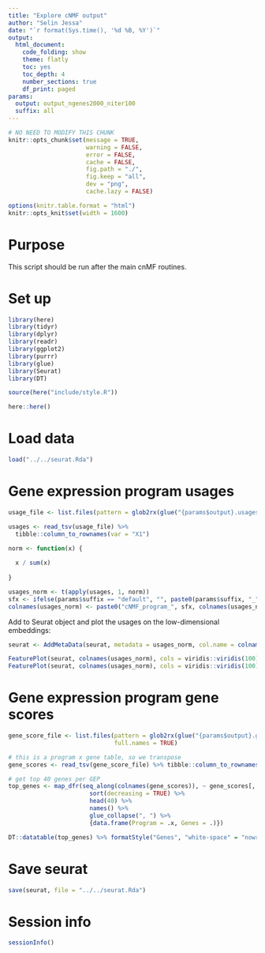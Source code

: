 ```yaml
---
title: "Explore cNMF output"
author: "Selin Jessa"
date: "`r format(Sys.time(), '%d %B, %Y')`"
output:
  html_document:
    code_folding: show
    theme: flatly
    toc: yes
    toc_depth: 4
    number_sections: true
    df_print: paged
params:
  output: output_ngenes2000_niter100
  suffix: all
---
```


```r

# NO NEED TO MODIFY THIS CHUNK
knitr::opts_chunk$set(message = TRUE,
                      warning = FALSE,
                      error = FALSE,
                      cache = FALSE,
                      fig.path = "./",
                      fig.keep = "all",
                      dev = "png",
                      cache.lazy = FALSE)

options(knitr.table.format = "html") 
knitr::opts_knit$set(width = 1600)

```

# Purpose

This script should be run after the main cnMF routines.

# Set up

```r

library(here)
library(tidyr)
library(dplyr)
library(readr)
library(ggplot2)
library(purrr)
library(glue)
library(Seurat)
library(DT)

source(here("include/style.R"))

here::here()

```

# Load data

```r

load("../../seurat.Rda")

```

# Gene expression program usages

```r

usage_file <- list.files(pattern = glob2rx(glue("{params$output}.usages.k_*.dt_0_02.consensus.txt")), full.names = TRUE)

usages <- read_tsv(usage_file) %>%
  tibble::column_to_rownames(var = "X1")

norm <- function(x) {
  
  x / sum(x)
  
}

usages_norm <- t(apply(usages, 1, norm))
sfx <- ifelse(params$suffix == "default", "", paste0(params$suffix, "_"))
colnames(usages_norm) <- paste0("cNMF_program_", sfx, colnames(usages_norm))

```

Add to Seurat object and plot the usages on the low-dimensional embeddings:

```r

seurat <- AddMetaData(seurat, metadata = usages_norm, col.name = colnames(usages_norm))

FeaturePlot(seurat, colnames(usages_norm), cols = viridis::viridis(100), pt.size = 0.5)
FeaturePlot(seurat, colnames(usages_norm), cols = viridis::viridis(100), pt.size = 0.5, reduction = "tsne")

```

# Gene expression program gene scores

```r

gene_score_file <- list.files(pattern = glob2rx(glue("{params$output}.gene_spectra_score.k_*.dt_0_02.txt")),
                              full.names = TRUE)

# this is a program x gene table, so we transpose
gene_scores <- read_tsv(gene_score_file) %>% tibble::column_to_rownames(var = "X1") %>% t()

# get top 40 genes per GEP
top_genes <- map_dfr(seq_along(colnames(gene_scores)), ~ gene_scores[, .x] %>%
                       sort(decreasing = TRUE) %>%
                       head(40) %>%
                       names() %>% 
                       glue_collapse(", ") %>% 
                       {data.frame(Program = .x, Genes = .)})

DT::datatable(top_genes) %>% formatStyle("Genes", "white-space" = "nowrap")

```


# Save seurat

```r

save(seurat, file = "../../seurat.Rda")

```

# Session info

```r

sessionInfo()

```
